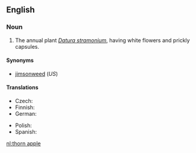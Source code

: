 ==English==
===Noun===
{{en-noun|sg=[[thorn]] [[apple]]}}

# The annual plant ''[[Datura stramonium]]'', having white flowers and prickly capsules.

====Synonyms====
*[[jimsonweed]] (''US'')

====Translations====
{{trans-top|''Datura stramonium''}}
* Czech: {{t|cs|durman|m}}
* Finnish: {{t|fi|hulluruoho}}
* German: {{t|de|Stechapfel|m}}
{{trans-mid}}
* Polish: {{t-|pl|bieluń|f}}
* Spanish: {{t|es|estramonio|m}}
{{trans-bottom}}

[[nl:thorn apple]]